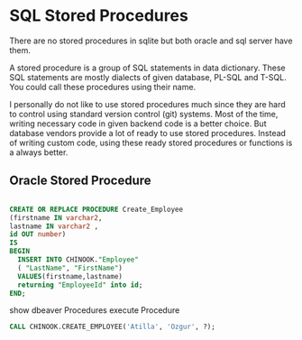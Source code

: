 # SQL Stored Procedures

There are no stored procedures in sqlite but both oracle and sql server have them.

A stored procedure is a group of SQL statements in data dictionary.
These SQL statements are mostly dialects of given database, PL-SQL and T-SQL.
You could call these procedures using their name.


I personally do not like to use stored procedures much since they are hard to control using standard version control (git) systems.
Most of the time, writing necessary code in given backend code is a better choice.
But database vendors provide a lot of ready to use stored procedures.
Instead of writing custom code, using these ready stored procedures or functions is a always better.



## Oracle Stored Procedure

```sql

CREATE OR REPLACE PROCEDURE Create_Employee 
(firstname IN varchar2,
lastname IN varchar2 , 
id OUT number)
IS
BEGIN
  INSERT INTO CHINOOK."Employee" 
  ( "LastName", "FirstName") 
  VALUES(firstname,lastname) 
  returning "EmployeeId" into id;   
END;

```

show dbeaver Procedures 
execute Procedure

```sql
CALL CHINOOK.CREATE_EMPLOYEE('Atilla', 'Ozgur', ?);
```

